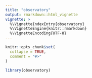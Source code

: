 ```yaml
---
title: "observatory"
output: rmarkdown::html_vignette
vignette: >
  %\VignetteIndexEntry{observatory}
  %\VignetteEngine{knitr::rmarkdown}
  %\VignetteEncoding{UTF-8}
---
```


```r
knitr::opts_chunk$set(
  collapse = TRUE,
  comment = "#>"
)
```

```r
library(observatory)
```
